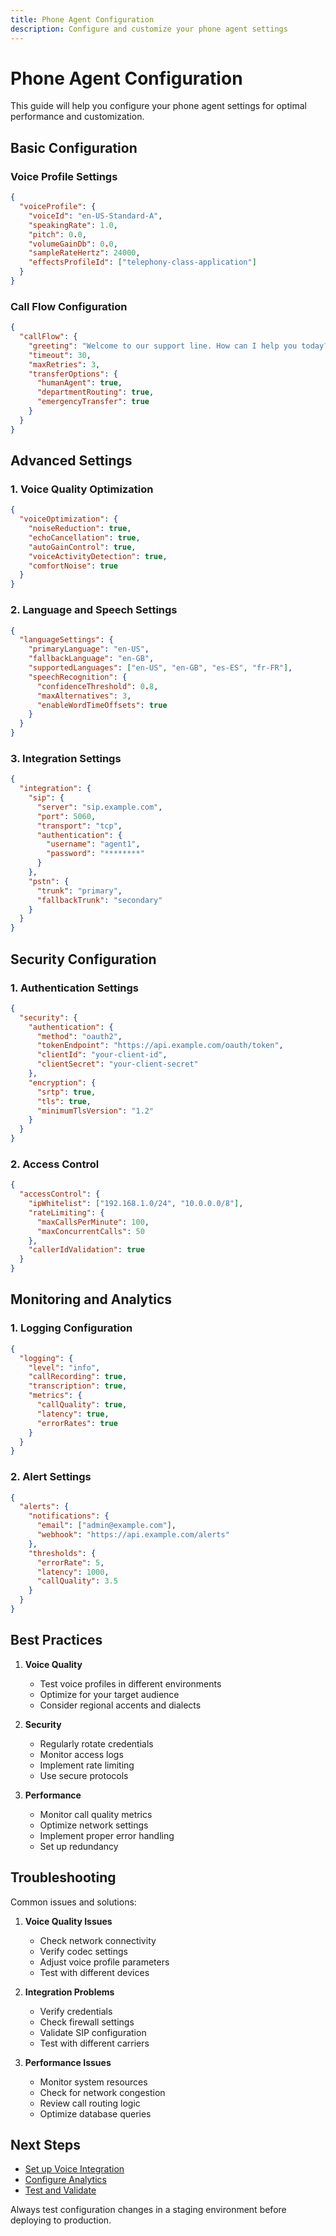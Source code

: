 ```yaml
---
title: Phone Agent Configuration
description: Configure and customize your phone agent settings
---
```


# Phone Agent Configuration

This guide will help you configure your phone agent settings for optimal performance and customization.

## Basic Configuration

### Voice Profile Settings

```json
{
  "voiceProfile": {
    "voiceId": "en-US-Standard-A",
    "speakingRate": 1.0,
    "pitch": 0.0,
    "volumeGainDb": 0.0,
    "sampleRateHertz": 24000,
    "effectsProfileId": ["telephony-class-application"]
  }
}
```

### Call Flow Configuration

```json
{
  "callFlow": {
    "greeting": "Welcome to our support line. How can I help you today?",
    "timeout": 30,
    "maxRetries": 3,
    "transferOptions": {
      "humanAgent": true,
      "departmentRouting": true,
      "emergencyTransfer": true
    }
  }
}
```

## Advanced Settings

### 1. Voice Quality Optimization

```json
{
  "voiceOptimization": {
    "noiseReduction": true,
    "echoCancellation": true,
    "autoGainControl": true,
    "voiceActivityDetection": true,
    "comfortNoise": true
  }
}
```

### 2. Language and Speech Settings

```json
{
  "languageSettings": {
    "primaryLanguage": "en-US",
    "fallbackLanguage": "en-GB",
    "supportedLanguages": ["en-US", "en-GB", "es-ES", "fr-FR"],
    "speechRecognition": {
      "confidenceThreshold": 0.8,
      "maxAlternatives": 3,
      "enableWordTimeOffsets": true
    }
  }
}
```

### 3. Integration Settings

```json
{
  "integration": {
    "sip": {
      "server": "sip.example.com",
      "port": 5060,
      "transport": "tcp",
      "authentication": {
        "username": "agent1",
        "password": "********"
      }
    },
    "pstn": {
      "trunk": "primary",
      "fallbackTrunk": "secondary"
    }
  }
}
```

## Security Configuration

### 1. Authentication Settings

```json
{
  "security": {
    "authentication": {
      "method": "oauth2",
      "tokenEndpoint": "https://api.example.com/oauth/token",
      "clientId": "your-client-id",
      "clientSecret": "your-client-secret"
    },
    "encryption": {
      "srtp": true,
      "tls": true,
      "minimumTlsVersion": "1.2"
    }
  }
}
```

### 2. Access Control

```json
{
  "accessControl": {
    "ipWhitelist": ["192.168.1.0/24", "10.0.0.0/8"],
    "rateLimiting": {
      "maxCallsPerMinute": 100,
      "maxConcurrentCalls": 50
    },
    "callerIdValidation": true
  }
}
```

## Monitoring and Analytics

### 1. Logging Configuration

```json
{
  "logging": {
    "level": "info",
    "callRecording": true,
    "transcription": true,
    "metrics": {
      "callQuality": true,
      "latency": true,
      "errorRates": true
    }
  }
}
```

### 2. Alert Settings

```json
{
  "alerts": {
    "notifications": {
      "email": ["admin@example.com"],
      "webhook": "https://api.example.com/alerts"
    },
    "thresholds": {
      "errorRate": 5,
      "latency": 1000,
      "callQuality": 3.5
    }
  }
}
```

## Best Practices

1. **Voice Quality**
   - Test voice profiles in different environments
   - Optimize for your target audience
   - Consider regional accents and dialects

2. **Security**
   - Regularly rotate credentials
   - Monitor access logs
   - Implement rate limiting
   - Use secure protocols

3. **Performance**
   - Monitor call quality metrics
   - Optimize network settings
   - Implement proper error handling
   - Set up redundancy

## Troubleshooting

Common issues and solutions:

1. **Voice Quality Issues**
   - Check network connectivity
   - Verify codec settings
   - Adjust voice profile parameters
   - Test with different devices

2. **Integration Problems**
   - Verify credentials
   - Check firewall settings
   - Validate SIP configuration
   - Test with different carriers

3. **Performance Issues**
   - Monitor system resources
   - Check for network congestion
   - Review call routing logic
   - Optimize database queries

## Next Steps

- [Set up Voice Integration](/agents/phone-agents/voice-integration)
- [Configure Analytics](/agents/phone-agents/analytics)
- [Test and Validate](/agents/phone-agents/testing)

<Callout type="warning">
  Always test configuration changes in a staging environment before deploying to production.
</Callout> 